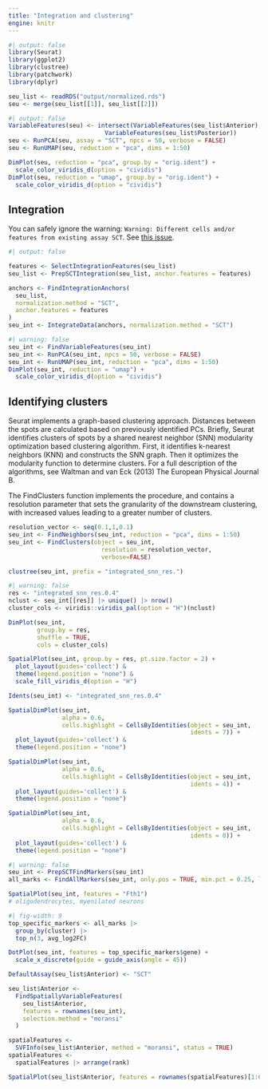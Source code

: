 ```yaml
---
title: "Integration and clustering"
engine: knitr
---
```



```r
#| output: false
library(Seurat)
library(ggplot2)
library(clustree)
library(patchwork)
library(dplyr)
```

```r
seu_list <- readRDS("output/normalized.rds")
seu <- merge(seu_list[[1]], seu_list[[2]])
```

```r
#| output: false
VariableFeatures(seu) <- intersect(VariableFeatures(seu_list$Anterior),
                           VariableFeatures(seu_list$Posterior))
seu <- RunPCA(seu, assay = "SCT", npcs = 50, verbose = FALSE)
seu <- RunUMAP(seu, reduction = "pca", dims = 1:50)
```

```r
DimPlot(seu, reduction = "pca", group.by = "orig.ident") + 
  scale_color_viridis_d(option = "cividis")
DimPlot(seu, reduction = "umap", group.by = "orig.ident") + 
  scale_color_viridis_d(option = "cividis")
```

## Integration

You can safely ignore the warning: `Warning: Different cells and/or features from existing assay SCT`. See [this issue](https://github.com/satijalab/seurat/issues/7145). 

```r
#| output: false

features <- SelectIntegrationFeatures(seu_list)
seu_list <- PrepSCTIntegration(seu_list, anchor.features = features)

anchors <- FindIntegrationAnchors(
  seu_list,
  normalization.method = "SCT",
  anchor.features = features
)
seu_int <- IntegrateData(anchors, normalization.method = "SCT")
```

```r
#| warning: false
seu_int <- FindVariableFeatures(seu_int)
seu_int <- RunPCA(seu_int, npcs = 50, verbose = FALSE)
seu_int <- RunUMAP(seu_int, reduction = "pca", dims = 1:50)
DimPlot(seu_int, reduction = "umap") + 
  scale_color_viridis_d(option = "cividis")
```




## Identifying clusters

Seurat implements a graph-based clustering approach. Distances between the spots are calculated based on
previously identified PCs. Briefly, Seurat identifies clusters of spots by a shared nearest neighbor (SNN)
modularity optimization based clustering algorithm. First, it identifies k-nearest neighbors (KNN) and constructs
the SNN graph. Then it optimizes the modularity function to determine clusters. For a full description of the
algorithms, see Waltman and van Eck (2013) The European Physical Journal B.

The FindClusters function implements the procedure, and contains a resolution parameter that sets the granularity
of the downstream clustering, with increased values leading to a greater number of clusters.

```r
resolution_vector <- seq(0.1,1,0.1)
seu_int <- FindNeighbors(seu_int, reduction = "pca", dims = 1:50)
seu_int <- FindClusters(object = seu_int,
                          resolution = resolution_vector,
                          verbose=FALSE)
```

```r
clustree(seu_int, prefix = "integrated_snn_res.")
```

```r
#| warning: false
res <- "integrated_snn_res.0.4"
nclust <- seu_int[[res]] |> unique() |> nrow()
cluster_cols <- viridis::viridis_pal(option = "H")(nclust)

DimPlot(seu_int,
        group.by = res,
        shuffle = TRUE,
        cols = cluster_cols)

SpatialPlot(seu_int, group.by = res, pt.size.factor = 2) + 
  plot_layout(guides='collect') &
  theme(legend.position = "none") &
  scale_fill_viridis_d(option = "H")
```

```r
Idents(seu_int) <- "integrated_snn_res.0.4"

SpatialDimPlot(seu_int, 
               alpha = 0.6,
               cells.highlight = CellsByIdentities(object = seu_int,
                                                   idents = 7)) + 
  plot_layout(guides='collect') &
  theme(legend.position = "none") 

SpatialDimPlot(seu_int, 
               alpha = 0.6,
               cells.highlight = CellsByIdentities(object = seu_int,
                                                   idents = 4)) + 
  plot_layout(guides='collect') &
  theme(legend.position = "none") 

SpatialDimPlot(seu_int, 
               alpha = 0.6,
               cells.highlight = CellsByIdentities(object = seu_int,
                                                   idents = 0)) + 
  plot_layout(guides='collect') &
  theme(legend.position = "none") 
```

```r
#| warning: false
seu_int <- PrepSCTFindMarkers(seu_int)
all_marks <- FindAllMarkers(seu_int, only.pos = TRUE, min.pct = 0.25, logfc.threshold = 0.25)
```

```r
SpatialPlot(seu_int, features = "Fth1") 
# oligodendrocytes, myenilated neurons
```

```r
#| fig-width: 9
top_specific_markers <- all_marks |>
  group_by(cluster) |>
  top_n(3, avg_log2FC)

DotPlot(seu_int, features = top_specific_markers$gene) +
  scale_x_discrete(guide = guide_axis(angle = 45))
```


```r
DefaultAssay(seu_list$Anterior) <- "SCT"

seu_list$Anterior <-
  FindSpatiallyVariableFeatures(
    seu_list$Anterior,
    features = rownames(seu_int),
    selection.method = "moransi"
  )

spatialFeatures <-
  SVFInfo(seu_list$Anterior, method = "moransi", status = TRUE)
spatialFeatures <-
  spatialFeatures |> arrange(rank)

SpatialPlot(seu_list$Anterior, features = rownames(spatialFeatures)[1:6], ncol = 3, alpha = c(0.1, 1))
```

